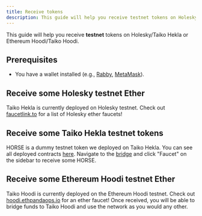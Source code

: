 ```yaml
---
title: Receive tokens
description: This guide will help you receive testnet tokens on Holesky and Taiko.
---
```



This guide will help you receive **testnet** tokens on Holesky/Taiko Hekla or Ethereum Hoodi/Taiko Hoodi.

## Prerequisites

- You have a wallet installed (e.g., [Rabby](https://rabby.io/), [MetaMask](https://metamask.io/)).

## Receive some Holesky testnet Ether

Taiko Hekla is currently deployed on Holesky testnet. Check out [faucetlink.to](https://faucetlink.to/) for a list of Holesky ether faucets!

## Receive some Taiko Hekla testnet tokens

HORSE is a dummy testnet token we deployed on Taiko Hekla. You can see all deployed contracts [here](/network-reference/contract-addresses). Navigate to the [bridge](https://bridge.hekla.taiko.xyz) and click "Faucet" on the sidebar to receive some HORSE.

## Receive some Ethereum Hoodi testnet Ether

Taiko Hoodi is currently deployed on the Ethereum Hoodi testnet. Check out [hoodi.ethpandaops.io](https://hoodi.ethpandaops.io/) for an ether faucet! Once received, you will be able to bridge funds to Taiko Hoodi and use the network as you would any other.
